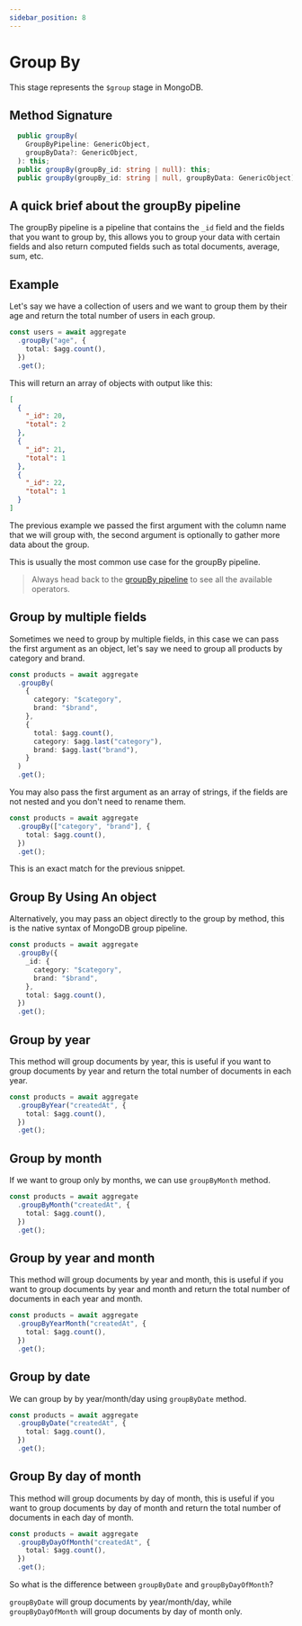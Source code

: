 ```yaml
---
sidebar_position: 8
---
```


# Group By

This stage represents the `$group` stage in MongoDB.

## Method Signature

```ts
  public groupBy(
    GroupByPipeline: GenericObject,
    groupByData?: GenericObject,
  ): this;
  public groupBy(groupBy_id: string | null): this;
  public groupBy(groupBy_id: string | null, groupByData: GenericObject): this;
```

## A quick brief about the groupBy pipeline

The groupBy pipeline is a pipeline that contains the `_id` field and the fields that you want to group by, this allows you to group your data with certain fields and also return computed fields such as total documents, average, sum, etc.

## Example

Let's say we have a collection of users and we want to group them by their age and return the total number of users in each group.

```ts
const users = await aggregate
  .groupBy("age", {
    total: $agg.count(),
  })
  .get();
```

This will return an array of objects with output like this:

```json
[
  {
    "_id": 20,
    "total": 2
  },
  {
    "_id": 21,
    "total": 1
  },
  {
    "_id": 22,
    "total": 1
  }
]
```

The previous example we passed the first argument with the column name that we will group with, the second argument is optionally to gather more data about the group.

This is usually the most common use case for the groupBy pipeline.

> Always head back to the [groupBy pipeline](https://www.mongodb.com/docs/manual/reference/operator/aggregation/group/) to see all the available operators.

## Group by multiple fields

Sometimes we need to group by multiple fields, in this case we can pass the first argument as an object, let's say we need to group all products by category and brand.

```ts
const products = await aggregate
  .groupBy(
    {
      category: "$category",
      brand: "$brand",
    },
    {
      total: $agg.count(),
      category: $agg.last("category"),
      brand: $agg.last("brand"),
    }
  )
  .get();
```

You may also pass the first argument as an array of strings, if the fields are not nested and you don't need to rename them.

```ts
const products = await aggregate
  .groupBy(["category", "brand"], {
    total: $agg.count(),
  })
  .get();
```

This is an exact match for the previous snippet.

## Group By Using An object

Alternatively, you may pass an object directly to the group by method, this is the native syntax of MongoDB group pipeline.

```ts
const products = await aggregate
  .groupBy({
    _id: {
      category: "$category",
      brand: "$brand",
    },
    total: $agg.count(),
  })
  .get();
```

## Group by year

This method will group documents by year, this is useful if you want to group documents by year and return the total number of documents in each year.

```ts
const products = await aggregate
  .groupByYear("createdAt", {
    total: $agg.count(),
  })
  .get();
```

## Group by month

If we want to group only by months, we can use `groupByMonth` method.

```ts
const products = await aggregate
  .groupByMonth("createdAt", {
    total: $agg.count(),
  })
  .get();
```

## Group by year and month

This method will group documents by year and month, this is useful if you want to group documents by year and month and return the total number of documents in each year and month.

```ts
const products = await aggregate
  .groupByYearMonth("createdAt", {
    total: $agg.count(),
  })
  .get();
```

## Group by date

We can group by by year/month/day using `groupByDate` method.

```ts
const products = await aggregate
  .groupByDate("createdAt", {
    total: $agg.count(),
  })
  .get();
```

## Group By day of month

This method will group documents by day of month, this is useful if you want to group documents by day of month and return the total number of documents in each day of month.

```ts
const products = await aggregate
  .groupByDayOfMonth("createdAt", {
    total: $agg.count(),
  })
  .get();
```

So what is the difference between `groupByDate` and `groupByDayOfMonth`?

`groupByDate` will group documents by year/month/day, while `groupByDayOfMonth` will group documents by day of month only.
